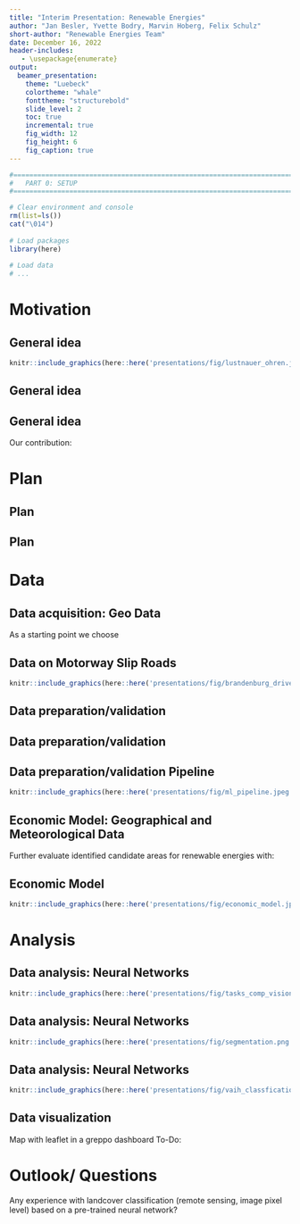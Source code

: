 ```yaml
---
title: "Interim Presentation: Renewable Energies"
author: "Jan Besler, Yvette Bodry, Marvin Hoberg, Felix Schulz"
short-author: "Renewable Energies Team"
date: December 16, 2022
header-includes:
   - \usepackage{enumerate}
output:
  beamer_presentation:
    theme: "Luebeck"
    colortheme: "whale"
    fonttheme: "structurebold"
    slide_level: 2
    toc: true
    incremental: true
    fig_width: 12
    fig_height: 6
    fig_caption: true
---
```


```r
#==============================================================================#
#   PART 0: SETUP
#==============================================================================#

# Clear environment and console
rm(list=ls())
cat("\014")
  
# Load packages
library(here)
  
# Load data
# ...
```  

# Motivation

## General idea

\begin{itemize}

\item Find wasted potential for renewable energies.

%We are interested in the expansion of solar power and would like to find suitable areas for this purpose.
\item Use unused spaces that are not essential for nature or agriculture for solar power 

\item Primary focus: "Ears" shaped from highway slip roads.

\end{itemize}

```r
knitr::include_graphics(here::here('presentations/fig/lustnauer_ohren.jpg'))
```

## General idea

\begin{itemize}

\item Illustrate potentials for renewable energies (PV) in a user-friendly way
\begin{itemize}
\item Online application as information desk for municipalities and citizens
\item Alternative to complex expert reports
\end{itemize}

\end{itemize}

## General idea

Our contribution:

\begin{itemize}
\item Assess economic utilisation of the identified unused spaces
\begin{itemize}
\item Construction costs vs. Electricity feed
\end{itemize}
\item Assess scalability of idea
\item Tangibility of the general idea
\end{itemize}

<!--- Probleme (Wirtschaftlichkeit & Gesetzeslage) und Potentiale --->

# Plan

## Plan

\begin{enumerate}
\item Collect geo data
\item Identify "ears" accross Germany
\begin{itemize}
\item Evaluate the suitability of these "ears" for PV
\item Project core: Land cover classification using a neural network:
\begin{enumerate}
\item Other usage: the area has already been built on
\item Added cost: the area is overgrown (trees, bushes, ...)
\item Ideal: Vacant meadow area
\item ...
\end{enumerate}
\end{itemize}
\end{enumerate}

## Plan
\begin{enumerate}[3]
\item Combine neural network results with geographical and meteorological data
\begin{itemize}
\item Distance to grid
\item Meteorological details: Sunshine hours 
\item Sky alignment of the road
\item Geographical details: Ground conditions and slope
\end{itemize}
\end{enumerate}

# Data

## Data acquisition: Geo Data

As a starting point we choose \textbf{Brandenburg}

\begin{itemize}
\item OpenStreetMap: Street map data in which driveways are clearly identified 
\item Geoportal.de: Aerial images %(data from land surveying offices must be made publically available as of 2019)
  \begin{itemize}
    \item Individual requests revealed cost barriers in three states
    \item Use the coordinates of driveways as filter for downloading relevant images
  \end{itemize}
\end{itemize}

## Data on Motorway Slip Roads

```r
knitr::include_graphics(here::here('presentations/fig/brandenburg_driveways.jpg'))
```

## Data preparation/validation

\begin{figure}
\includegraphics[width = .18\textwidth]{fig/driveways_example_1.jpg}
\vline
\includegraphics[width = .18\textwidth]{fig/driveways_example_2.jpg}
\vline
\includegraphics[width = .18\textwidth]{fig/driveways_example_3.jpg}
\vline
\includegraphics[width = .18\textwidth]{fig/driveways_example_4.jpg}
\vline
\includegraphics[width = .18\textwidth]{fig/driveways_example_5.jpg}
\caption{Example of preprocessing: Matching and IDs}
\end{figure}

## Data preparation/validation

\begin{figure}
\includegraphics[width = .45\textwidth]{fig/driveways_example_6.jpg}
\hspace{1pt} \vline \hspace{1pt}
\includegraphics[width = .45\textwidth]{fig/driveways_example_7.jpg}
\caption{Example of preprocessing: Polygons and Imagery}
\end{figure}

## Data preparation/validation Pipeline

```r
knitr::include_graphics(here::here('presentations/fig/ml_pipeline.jpeg'))
```

## Economic Model: Geographical and Meteorological Data

Further evaluate identified candidate areas for renewable energies with:

\begin{itemize}
\item MaStR: Grid centrality (difficulty of connecting identified zones to existing grid)
\item German Meteorological Service: Sunshine hours (incl. cloud coverage and season)
\item SRTM: Topographical data
\end{itemize}

## Economic Model

```r
knitr::include_graphics(here::here('presentations/fig/economic_model.jpeg'))
```

# Analysis

## Data analysis: Neural Networks

```r
knitr::include_graphics(here::here('presentations/fig/tasks_comp_vision.png'))
```

\begin{tiny}
Figure credit: Taspinar, A. (2017, Dec 4) Using Convolutional Neural Networks to detect features in satellite images. https://ataspinar.com/2017/12/04/using-convolutional-neural-networks-to-detect-features-in-sattelite-images/
\end{tiny}

## Data analysis: Neural Networks

```r
knitr::include_graphics(here::here('presentations/fig/segmentation.png'))
```

\begin{tiny}
Figure credit: Choi, U. (2021, March 19) Semantic Segmentation (FCN, U-Net, DeepLab V3+). https://wooono.tistory.com/267
\end{tiny}

## Data analysis: Neural Networks

```r
knitr::include_graphics(here::here('presentations/fig/vaih_classfication.jpg'))
```

\begin{tiny}
Figure credit:
Wambugu, N., Chen, Y., Xiao, Z., Wei, M., Bello, S. A., Junior, J. M., \& Li, J. (2021). A hybrid deep convolutional neural network for accurate land cover classification. International Journal of Applied Earth Observation and Geoinformation, 103, 102515. https://doi.org/10.1016/j.jag.2021.102515.
\end{tiny}

## Data visualization

Map with leaflet in a greppo dashboard
\begin{itemize}
  \item fast 
  \item open-source
\end{itemize}

To-Do:
\begin{itemize}
  \item different Layers to show different information
  \item Heat map: Colour code for suitability of ears (rating)
  \item Features: Size of ear, classification of land coverage, solar hours, grid centrality, ...
  \item Integration into greppo
\end{itemize}

# Outlook/ Questions

Any experience with landcover classification (remote sensing, image pixel level) based on a pre-trained neural network?
\begin{itemize}
\item Reference database for neural networks on this objective?
\item Access to pre-trained neural networks free of charge?
\end{itemize}
